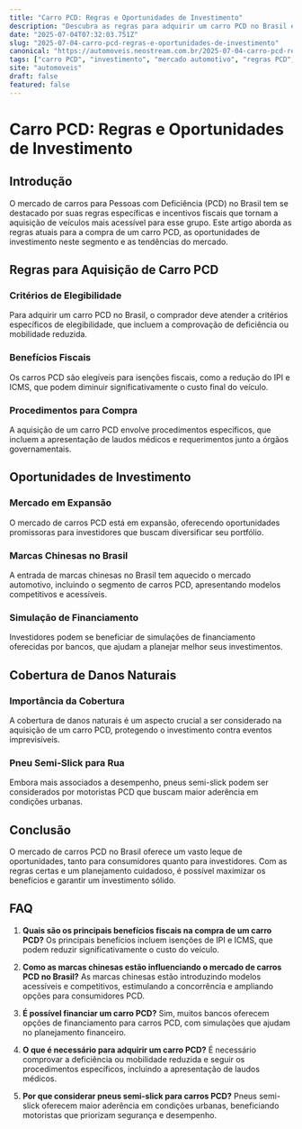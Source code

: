 ```yaml
---
title: "Carro PCD: Regras e Oportunidades de Investimento"
description: "Descubra as regras para adquirir um carro PCD no Brasil e explore as oportunidades de investimento neste mercado acessível e promissor."
date: "2025-07-04T07:32:03.751Z"
slug: "2025-07-04-carro-pcd-regras-e-oportunidades-de-investimento"
canonical: "https://automoveis.neostream.com.br/2025-07-04-carro-pcd-regras-e-oportunidades-de-investimento"
tags: ["carro PCD", "investimento", "mercado automotivo", "regras PCD", "financiamento"]
site: "automoveis"
draft: false
featured: false
---
```


# Carro PCD: Regras e Oportunidades de Investimento

## Introdução

O mercado de carros para Pessoas com Deficiência (PCD) no Brasil tem se destacado por suas regras específicas e incentivos fiscais que tornam a aquisição de veículos mais acessível para esse grupo. Este artigo aborda as regras atuais para a compra de um carro PCD, as oportunidades de investimento neste segmento e as tendências do mercado.

## Regras para Aquisição de Carro PCD

### Critérios de Elegibilidade

Para adquirir um carro PCD no Brasil, o comprador deve atender a critérios específicos de elegibilidade, que incluem a comprovação de deficiência ou mobilidade reduzida.

### Benefícios Fiscais

Os carros PCD são elegíveis para isenções fiscais, como a redução do IPI e ICMS, que podem diminuir significativamente o custo final do veículo.

### Procedimentos para Compra

A aquisição de um carro PCD envolve procedimentos específicos, que incluem a apresentação de laudos médicos e requerimentos junto a órgãos governamentais.

## Oportunidades de Investimento

### Mercado em Expansão

O mercado de carros PCD está em expansão, oferecendo oportunidades promissoras para investidores que buscam diversificar seu portfólio.

### Marcas Chinesas no Brasil

A entrada de marcas chinesas no Brasil tem aquecido o mercado automotivo, incluindo o segmento de carros PCD, apresentando modelos competitivos e acessíveis.

### Simulação de Financiamento

Investidores podem se beneficiar de simulações de financiamento oferecidas por bancos, que ajudam a planejar melhor seus investimentos.

## Cobertura de Danos Naturais

### Importância da Cobertura

A cobertura de danos naturais é um aspecto crucial a ser considerado na aquisição de um carro PCD, protegendo o investimento contra eventos imprevisíveis.

### Pneu Semi-Slick para Rua

Embora mais associados a desempenho, pneus semi-slick podem ser considerados por motoristas PCD que buscam maior aderência em condições urbanas.

## Conclusão

O mercado de carros PCD no Brasil oferece um vasto leque de oportunidades, tanto para consumidores quanto para investidores. Com as regras certas e um planejamento cuidadoso, é possível maximizar os benefícios e garantir um investimento sólido.

## FAQ

1. **Quais são os principais benefícios fiscais na compra de um carro PCD?**
   Os principais benefícios incluem isenções de IPI e ICMS, que podem reduzir significativamente o custo do veículo.

2. **Como as marcas chinesas estão influenciando o mercado de carros PCD no Brasil?**
   As marcas chinesas estão introduzindo modelos acessíveis e competitivos, estimulando a concorrência e ampliando opções para consumidores PCD.

3. **É possível financiar um carro PCD?**
   Sim, muitos bancos oferecem opções de financiamento para carros PCD, com simulações que ajudam no planejamento financeiro.

4. **O que é necessário para adquirir um carro PCD?**
   É necessário comprovar a deficiência ou mobilidade reduzida e seguir os procedimentos específicos, incluindo a apresentação de laudos médicos.

5. **Por que considerar pneus semi-slick para carros PCD?**
   Pneus semi-slick oferecem maior aderência em condições urbanas, beneficiando motoristas que priorizam segurança e desempenho.